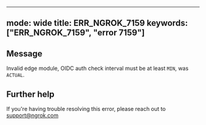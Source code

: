 
---
mode: wide
title: ERR_NGROK_7159
keywords: ["ERR_NGROK_7159", "error 7159"]
---

## Message
Invalid edge module, OIDC auth check interval must be at least `MIN`, was `ACTUAL`.




## Further help
If you're having trouble resolving this error, please reach out to [support@ngrok.com](mailto:support@ngrok.com?subject=Help%20with%20ERR_NGROK_7159)

